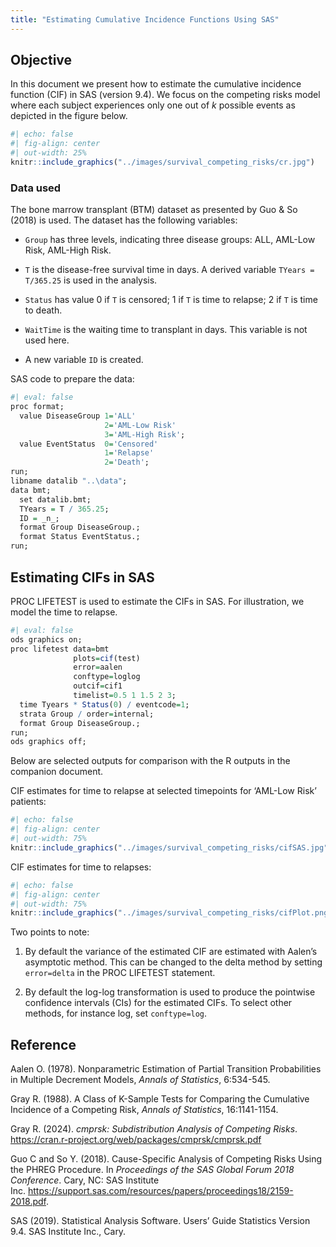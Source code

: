 ```yaml
---
title: "Estimating Cumulative Incidence Functions Using SAS"
---
```


## Objective

In this document we present how to estimate the cumulative incidence function (CIF) in SAS (version 9.4). We focus on the competing risks model where each subject experiences only one out of *k* possible events as depicted in the figure below.

```r
#| echo: false
#| fig-align: center
#| out-width: 25%
knitr::include_graphics("../images/survival_competing_risks/cr.jpg")
```

### Data used

The bone marrow transplant (BTM) dataset as presented by Guo & So (2018) is used. The dataset has the following variables:

-   `Group` has three levels, indicating three disease groups: ALL, AML-Low Risk, AML-High Risk.

-   `T` is the disease-free survival time in days. A derived variable `TYears = T/365.25` is used in the analysis.

-   `Status` has value 0 if `T` is censored; 1 if `T` is time to relapse; 2 if `T` is time to death.

-   `WaitTime` is the waiting time to transplant in days. This variable is not used here.

-   A new variable `ID` is created.

SAS code to prepare the data:

```r
#| eval: false
proc format;
  value DiseaseGroup 1='ALL'
                     2='AML-Low Risk'
                     3='AML-High Risk';
  value EventStatus  0='Censored'
                     1='Relapse'
                     2='Death';
run;
libname datalib "..\data";
data bmt;
  set datalib.bmt;
  TYears = T / 365.25;
  ID = _n_;
  format Group DiseaseGroup.;
  format Status EventStatus.;
run;
```

## Estimating CIFs in SAS

PROC LIFETEST is used to estimate the CIFs in SAS. For illustration, we model the time to relapse.  
```r
#| eval: false
ods graphics on;
proc lifetest data=bmt 
              plots=cif(test) 
              error=aalen
              conftype=loglog
              outcif=cif1 
              timelist=0.5 1 1.5 2 3; 
  time Tyears * Status(0) / eventcode=1; 
  strata Group / order=internal; 
  format Group DiseaseGroup.;
run; 
ods graphics off;
```

Below are selected outputs for comparison with the R outputs in the companion document.

CIF estimates for time to relapse at selected timepoints for 'AML-Low Risk' patients:

```r
#| echo: false
#| fig-align: center
#| out-width: 75%
knitr::include_graphics("../images/survival_competing_risks/cifSAS.jpg")
```

CIF estimates for time to relapses:

```r
#| echo: false
#| fig-align: center
#| out-width: 75%
knitr::include_graphics("../images/survival_competing_risks/cifPlot.png")
```

Two points to note:

1.  By default the variance of the estimated CIF are estimated with Aalen's asymptotic method. This can be changed to the delta method by setting `error=delta` in the PROC LIFETEST statement.

2.  By default the log-log transformation is used to produce the pointwise confidence intervals (CIs) for the estimated CIFs. To select other methods, for instance log, set `conftype=log`.

## Reference

Aalen O. (1978). Nonparametric Estimation of Partial Transition Probabilities in Multiple Decrement Models, *Annals of Statistics*, 6:534-545.

Gray R. (1988). A Class of K-Sample Tests for Comparing the Cumulative Incidence of a Competing Risk, *Annals of Statistics*, 16:1141-1154.

Gray R. (2024). *cmprsk: Subdistribution Analysis of Competing Risks*. <https://cran.r-project.org/web/packages/cmprsk/cmprsk.pdf>

Guo C and So Y. (2018). Cause-Specific Analysis of Competing Risks Using the PHREG Procedure. In *Proceedings of the SAS Global Forum 2018 Conference*. Cary, NC: SAS Institute Inc. <https://support.sas.com/resources/papers/proceedings18/2159-2018.pdf>.

SAS (2019). Statistical Analysis Software. Users' Guide Statistics Version 9.4. SAS Institute Inc., Cary.
